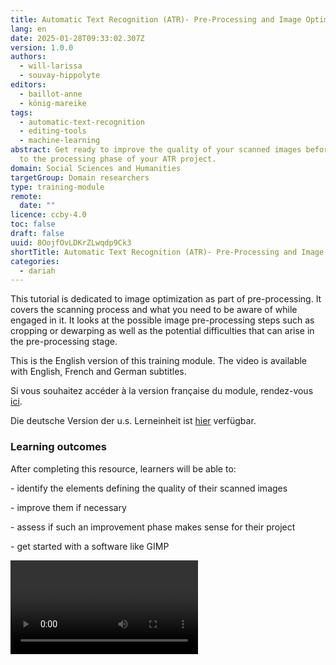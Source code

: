 ```yaml
---
title: Automatic Text Recognition (ATR)- Pre-Processing and Image Optimisation
lang: en
date: 2025-01-28T09:33:02.307Z
version: 1.0.0
authors:
  - will-larissa
  - souvay-hippolyte
editors:
  - baillot-anne
  - könig-mareike
tags:
  - automatic-text-recognition
  - editing-tools
  - machine-learning
abstract: Get ready to improve the quality of your scanned images before moving
  to the processing phase of your ATR project.
domain: Social Sciences and Humanities
targetGroup: Domain researchers
type: training-module
remote:
  date: ""
licence: ccby-4.0
toc: false
draft: false
uuid: 8OojfOvLDKrZLwqdp9Ck3
shortTitle: Automatic Text Recognition (ATR)- Pre-Processing and Image Optimisation
categories:
  - dariah
---
```

This tutorial is dedicated to image optimization as part of pre-processing. It covers the scanning process and what you need to be aware of while engaged in it. It looks at the possible image pre-processing steps such as cropping or dewarping as well as the potential difficulties that can arise in the pre-processing stage.

This is the English version of this training module. The video is available with English, French and German subtitles.

Si vous souhaitez accéder à la version française du module, rendez-vous [ici](https://harmoniseatr.hypotheses.org/3271).

Die deutsche Version der u.s. Lerneinheit ist [hier](https://harmoniseatr.hypotheses.org/3742) verfügbar.

### Learning outcomes

After completing this resource, learners will be able to:

\- identify the elements defining the quality of their scanned images 

\- improve them if necessary

\- assess if such an improvement phase makes sense for their project

\- get started with a software like GIMP

<Video provider="youtube" id="gndjz2YKQYI" />

### 1. Digitization Concepts

With the help of optical systems such as scanners, cameras or similar devices, a digital image can be created from an analogue original. Certain specifications such as resolution, color space and data format, need to be taken into account to ensure optimal text recognition later on. In many cases, your documents will already be digitized, but if not, there are a few things to keep in mind.

#### 1.1. Resolution

In digital pictures, everything starts with tiny dots called pixels. The amount of detail in a picture depends on how many of these pixels there are. You can measure this by counting how many pixels make up the length and width of the image. You can then work out how rich and detailed the picture is by looking at how many of these little dots are packed into it. In a nutshell, this means: The more pixels you have, the better the resolution of your image. This pixel count gives you an idea of all the small, detailed parts that make up the whole picture. Resolution is measured in dpi, or dots per inch. Your images for ATR should best have 300 to 400 dpi for an A4 page.

#### 1.2. Color Space

In general, you can do automatic text recognition regardless of the color space of your images. However, the results will be better with color images compared to black and white or grayscale images. In the past, scanning documents in bitonal (black and white) was a popular way to save memory space on the computer. Nowadays, memory isn’t as much of an issue, so we can focus on other aspects.

![Color Space, by Alix Chagué, CC-BY-SA 2.0](images/color-space.jpg "Color Space, by Alix Chagué, CC-BY-SA 2.0")

If you are scanning images yourself, make sure you are scanning in color. It is the most effective way of recognizing things in pictures, such as stamps or strange bleed-through effects, but also the script itself is much more clearer in color than bitonal. Color can also help to make things clearer – boosting contrasts or even flipping colors around can make details stand out. As a rule of thumb, what the human eye can read easier, AI will also read more effectively. Nonetheless, it is important to consider the environmental impact of our calculations. Processing data with lower dimensionality results in reduced energy consumption.

#### 1.3. File Format

For long-term archiving, formats such as TIFF or JPEG2000 are often recommended or even required by research funders. They are very rich and large file formats. However, for processing image files with ATR, though, formats such as JPG, PNG, or PDF work just fine. If you need to change an image format into another, you can use converters. We recommend [ImageMagick](https://imagemagick.org/index.php), which is open source and free of charge.

![Image pre-processing – it’s not that difficult! Larissa Will optimizing her images. Hippolyte Souvay, CC-BY 4.0](images/bildlarissa.jpeg "Image pre-processing – it’s not that difficult! Larissa Will optimizing her images. Hippolyte Souvay, CC-BY 4.0")

### 2. Image input pre-processing

At this point we would like to emphasize that pre-processing is optional and in some cases not necessary at all. If you’re lucky, you can start ATR straight away. This is usually the case if you receive your images from a cultural heritage institution. However, if you are faced with double-sided copies or crooked and poorly cropped images, you will have to go through what is called pre-processing. This can include according to needs adjusting brightness and contrast, cropping, splitting, rotating and dewarping. These steps are not always necessary and there is no right order, it depends on your document. Think of them as layers, to be applied as needed, in the required order

#### 2.1. Cropping and Page Separation

Cropping a messy image is very important in order to save time later on. You can use any graphic editor to crop. For our example, we will use [GIMP](https://www.gimp.org/downloads/), which is free and very easy to use. Select the crop tool and left-click on one corner of the image. Drag the cropping area to the opposite corner in order to crop the desired area. Press Enter. To separate pages, simply repeat this twice and save each separately.
